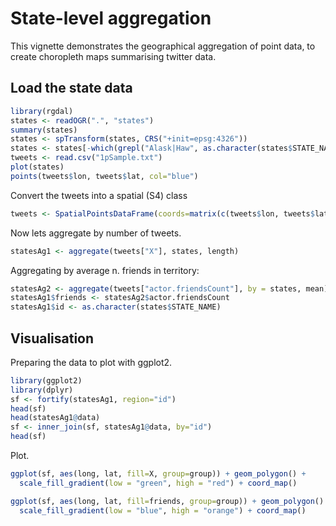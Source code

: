 State-level aggregation
========================================================

This vignette demonstrates the geographical aggregation of 
point data, to create choropleth maps summarising twitter data.

## Load the state data

```r
library(rgdal)
states <- readOGR(".", "states")
summary(states)
states <- spTransform(states, CRS("+init=epsg:4326"))
states <- states[-which(grepl("Alask|Haw", as.character(states$STATE_NAME))),]
tweets <- read.csv("1pSample.txt")
plot(states)
points(tweets$lon, tweets$lat, col="blue")
```

Convert the tweets into a spatial (S4) class

```r
tweets <- SpatialPointsDataFrame(coords=matrix(c(tweets$lon, tweets$lat), ncol=2),data=tweets, proj4string=CRS("+init=epsg:4326"))
```

Now lets aggregate by number of tweets.

```r
statesAg1 <- aggregate(tweets["X"], states, length)
```

Aggregating by average n. friends in territory:

```r
statesAg2 <- aggregate(tweets["actor.friendsCount"], by = states, mean)
statesAg1$friends <- statesAg2$actor.friendsCount
statesAg1$id <- as.character(states$STATE_NAME)
```

## Visualisation

Preparing the data to plot with ggplot2.

```r
library(ggplot2)
library(dplyr)
sf <- fortify(statesAg1, region="id")
head(sf)
head(statesAg1@data)
sf <- inner_join(sf, statesAg1@data, by="id")
head(sf)
```

Plot.

```r
ggplot(sf, aes(long, lat, fill=X, group=group)) + geom_polygon() +
  scale_fill_gradient(low = "green", high = "red") + coord_map()

ggplot(sf, aes(long, lat, fill=friends, group=group)) + geom_polygon() +
  scale_fill_gradient(low = "blue", high = "orange") + coord_map()
```



